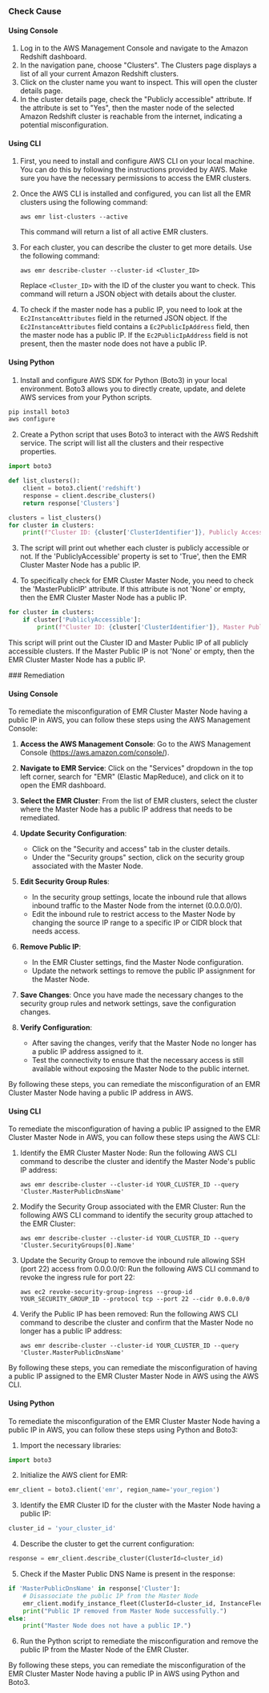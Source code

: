 

<Tabs><Tab title='Cause'>
### Check Cause

#### Using Console

1. Log in to the AWS Management Console and navigate to the Amazon Redshift dashboard.
2. In the navigation pane, choose "Clusters". The Clusters page displays a list of all your current Amazon Redshift clusters.
3. Click on the cluster name you want to inspect. This will open the cluster details page.
4. In the cluster details page, check the "Publicly accessible" attribute. If the attribute is set to "Yes", then the master node of the selected Amazon Redshift cluster is reachable from the internet, indicating a potential misconfiguration.

#### Using CLI

1. First, you need to install and configure AWS CLI on your local machine. You can do this by following the instructions provided by AWS. Make sure you have the necessary permissions to access the EMR clusters.

2. Once the AWS CLI is installed and configured, you can list all the EMR clusters using the following command:

   ```
   aws emr list-clusters --active
   ```
   This command will return a list of all active EMR clusters.

3. For each cluster, you can describe the cluster to get more details. Use the following command:

   ```
   aws emr describe-cluster --cluster-id <Cluster_ID>
   ```
   Replace `<Cluster_ID>` with the ID of the cluster you want to check. This command will return a JSON object with details about the cluster.

4. To check if the master node has a public IP, you need to look at the `Ec2InstanceAttributes` field in the returned JSON object. If the `Ec2InstanceAttributes` field contains a `Ec2PublicIpAddress` field, then the master node has a public IP. If the `Ec2PublicIpAddress` field is not present, then the master node does not have a public IP.

#### Using Python

1. Install and configure AWS SDK for Python (Boto3) in your local environment. Boto3 allows you to directly create, update, and delete AWS services from your Python scripts.

```python
pip install boto3
aws configure
```

2. Create a Python script that uses Boto3 to interact with the AWS Redshift service. The script will list all the clusters and their respective properties.

```python
import boto3

def list_clusters():
    client = boto3.client('redshift')
    response = client.describe_clusters()
    return response['Clusters']

clusters = list_clusters()
for cluster in clusters:
    print(f"Cluster ID: {cluster['ClusterIdentifier']}, Publicly Accessible: {cluster['PubliclyAccessible']}")
```

3. The script will print out whether each cluster is publicly accessible or not. If the 'PubliclyAccessible' property is set to 'True', then the EMR Cluster Master Node has a public IP.

4. To specifically check for EMR Cluster Master Node, you need to check the 'MasterPublicIP' attribute. If this attribute is not 'None' or empty, then the EMR Cluster Master Node has a public IP.

```python
for cluster in clusters:
    if cluster['PubliclyAccessible']:
        print(f"Cluster ID: {cluster['ClusterIdentifier']}, Master Public IP: {cluster['MasterPublicIP']}")
```

This script will print out the Cluster ID and Master Public IP of all publicly accessible clusters. If the Master Public IP is not 'None' or empty, then the EMR Cluster Master Node has a public IP.

</Tab>

<Tab title='Remediation'>
### Remediation

#### Using Console

To remediate the misconfiguration of EMR Cluster Master Node having a public IP in AWS, you can follow these steps using the AWS Management Console:

1. **Access the AWS Management Console**: Go to the AWS Management Console (https://aws.amazon.com/console/).

2. **Navigate to EMR Service**: Click on the "Services" dropdown in the top left corner, search for "EMR" (Elastic MapReduce), and click on it to open the EMR dashboard.

3. **Select the EMR Cluster**: From the list of EMR clusters, select the cluster where the Master Node has a public IP address that needs to be remediated.

4. **Update Security Configuration**:
    - Click on the "Security and access" tab in the cluster details.
    - Under the "Security groups" section, click on the security group associated with the Master Node.

5. **Edit Security Group Rules**:
    - In the security group settings, locate the inbound rule that allows inbound traffic to the Master Node from the internet (0.0.0.0/0).
    - Edit the inbound rule to restrict access to the Master Node by changing the source IP range to a specific IP or CIDR block that needs access.

6. **Remove Public IP**:
    - In the EMR Cluster settings, find the Master Node configuration.
    - Update the network settings to remove the public IP assignment for the Master Node.

7. **Save Changes**: Once you have made the necessary changes to the security group rules and network settings, save the configuration changes.

8. **Verify Configuration**:
    - After saving the changes, verify that the Master Node no longer has a public IP address assigned to it.
    - Test the connectivity to ensure that the necessary access is still available without exposing the Master Node to the public internet.

By following these steps, you can remediate the misconfiguration of an EMR Cluster Master Node having a public IP address in AWS.

#### Using CLI

To remediate the misconfiguration of having a public IP assigned to the EMR Cluster Master Node in AWS, you can follow these steps using the AWS CLI:

1. Identify the EMR Cluster Master Node:
   Run the following AWS CLI command to describe the cluster and identify the Master Node's public IP address:
   ```
   aws emr describe-cluster --cluster-id YOUR_CLUSTER_ID --query 'Cluster.MasterPublicDnsName'
   ```

2. Modify the Security Group associated with the EMR Cluster:
   Run the following AWS CLI command to identify the security group attached to the EMR Cluster:
   ```
   aws emr describe-cluster --cluster-id YOUR_CLUSTER_ID --query 'Cluster.SecurityGroups[0].Name'
   ```

3. Update the Security Group to remove the inbound rule allowing SSH (port 22) access from 0.0.0.0/0:
   Run the following AWS CLI command to revoke the ingress rule for port 22:
   ```
   aws ec2 revoke-security-group-ingress --group-id YOUR_SECURITY_GROUP_ID --protocol tcp --port 22 --cidr 0.0.0.0/0
   ```

4. Verify the Public IP has been removed:
   Run the following AWS CLI command to describe the cluster and confirm that the Master Node no longer has a public IP address:
   ```
   aws emr describe-cluster --cluster-id YOUR_CLUSTER_ID --query 'Cluster.MasterPublicDnsName'
   ```

By following these steps, you can remediate the misconfiguration of having a public IP assigned to the EMR Cluster Master Node in AWS using the AWS CLI.

#### Using Python

To remediate the misconfiguration of the EMR Cluster Master Node having a public IP in AWS, you can follow these steps using Python and Boto3:

1. Import the necessary libraries:
```python
import boto3
```

2. Initialize the AWS client for EMR:
```python
emr_client = boto3.client('emr', region_name='your_region')
```

3. Identify the EMR Cluster ID for the cluster with the Master Node having a public IP:
```python
cluster_id = 'your_cluster_id'
```

4. Describe the cluster to get the current configuration:
```python
response = emr_client.describe_cluster(ClusterId=cluster_id)
```

5. Check if the Master Public DNS Name is present in the response:
```python
if 'MasterPublicDnsName' in response['Cluster']:
    # Disassociate the public IP from the Master Node
    emr_client.modify_instance_fleet(ClusterId=cluster_id, InstanceFleet={ 'InstanceFleetType': 'MASTER', 'TargetOnDemandCapacity': 1 })
    print("Public IP removed from Master Node successfully.")
else:
    print("Master Node does not have a public IP.")
```

6. Run the Python script to remediate the misconfiguration and remove the public IP from the Master Node of the EMR Cluster.

By following these steps, you can remediate the misconfiguration of the EMR Cluster Master Node having a public IP in AWS using Python and Boto3.


</Tab>
</Tabs>